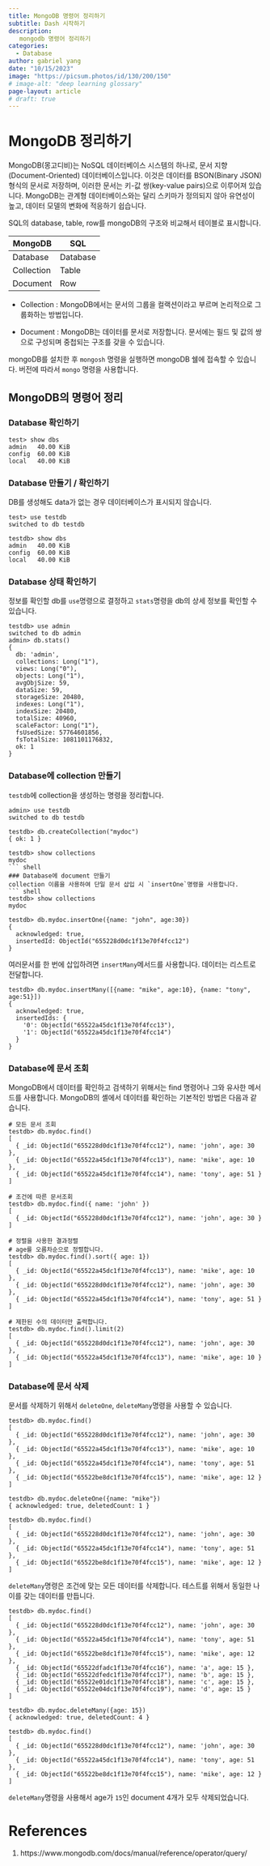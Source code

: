 ```yaml
---
title: MongoDB 명령어 정리하기
subtitle: Dash 시작하기
description:
   mongodb 명령어 정리하기
categories:
  - Database
author: gabriel yang
date: "10/15/2023"
image: "https://picsum.photos/id/130/200/150"
# image-alt: "deep learning glossary"
page-layout: article
# draft: true
---
```


# MongoDB 정리하기

MongoDB(몽고디비)는 NoSQL 데이터베이스 시스템의 하나로, 문서 지향(Document-Oriented) 데이터베이스입니다. 이것은 데이터를 BSON(Binary JSON) 형식의 문서로 저장하며, 이러한 문서는 키-값 쌍(key-value pairs)으로 이루어져 있습니다. MongoDB는 관계형 데이터베이스와는 달리 스키마가 정의되지 않아 유연성이 높고, 데이터 모델의 변화에 적응하기 쉽습니다.

SQL의 database, table, row를 mongoDB의 구조와 비교해서 테이블로 표시합니다.

| MongoDB    | SQL      |
|------------|----------|
| Database   | Database |
| Collection | Table    |
| Document   | Row      |

-   Collection : MongoDB에서는 문서의 그룹을 컬랙션이라고 부르며 논리적으로 그룹화하는 방법입니다.

-   Document : MongoDB는 데이터를 문서로 저장합니다. 문서에는 필드 및 값의 쌍으로 구성되며 중첩되는 구조를 갖을 수 있습니다.

mongoDB를 설치한 후 `mongosh` 명령을 실행하면 mongoDB 쉘에 접속할 수 있습니다. 버전에 따라서 `mongo` 명령을 사용합니다.

## MongoDB의 명령어 정리

### Database 확인하기

``` shell
test> show dbs
admin   40.00 KiB
config  60.00 KiB
local   40.00 KiB
```

### Database 만들기 / 확인하기
DB를 생성해도 data가 없는 경우 데이터베이스가 표시되지 않습니다.

``` shell
test> use testdb
switched to db testdb

testdb> show dbs
admin   40.00 KiB
config  60.00 KiB
local   40.00 KiB
```

### Database 상태 확인하기

정보를 확인할 db를 `use`명령으로 결정하고 `stats`명령을 db의 상세 정보를 확인할 수 있습니다.

``` shell
testdb> use admin
switched to db admin
admin> db.stats()
{
  db: 'admin',
  collections: Long("1"),
  views: Long("0"),
  objects: Long("1"),
  avgObjSize: 59,
  dataSize: 59,
  storageSize: 20480,
  indexes: Long("1"),
  indexSize: 20480,
  totalSize: 40960,
  scaleFactor: Long("1"),
  fsUsedSize: 57764601856,
  fsTotalSize: 1081101176832,
  ok: 1
}
```

### Database에 collection 만들기

`testdb`에 collection을 생성하는 명령을 정리합니다.

``` shell
admin> use testdb
switched to db testdb

testdb> db.createCollection("mydoc")
{ ok: 1 }

testdb> show collections
mydoc
``` shell

### Database에 document 만들기
collection 이름을 사용하여 단일 문서 삽입 시 `insertOne`명령을 사용합니다.
``` shell
testdb> show collections
mydoc

testdb> db.mydoc.insertOne({name: "john", age:30})
{
  acknowledged: true,
  insertedId: ObjectId("655228d0dc1f13e70f4fcc12")
}
```

여러문서를 한 번에 삽입하려면 `insertMany`메서드를 사용합니다. 데이터는 리스트로 전달합니다.

``` shell
testdb> db.mydoc.insertMany([{name: "mike", age:10}, {name: "tony", age:51}])
{
  acknowledged: true,
  insertedIds: {
    '0': ObjectId("65522a45dc1f13e70f4fcc13"),
    '1': ObjectId("65522a45dc1f13e70f4fcc14")
  }
}
```

### Database에 문서 조회

MongoDB에서 데이터를 확인하고 검색하기 위해서는 find 명령어나 그와 유사한 메서드를 사용합니다. MongoDB의 셸에서 데이터를 확인하는 기본적인 방법은 다음과 같습니다.

``` shell
# 모든 문서 조회
testdb> db.mydoc.find()
[
  { _id: ObjectId("655228d0dc1f13e70f4fcc12"), name: 'john', age: 30 },
  { _id: ObjectId("65522a45dc1f13e70f4fcc13"), name: 'mike', age: 10 },
  { _id: ObjectId("65522a45dc1f13e70f4fcc14"), name: 'tony', age: 51 }
]

# 조건에 따른 문서조회
testdb> db.mydoc.find({ name: 'john' })
[
  { _id: ObjectId("655228d0dc1f13e70f4fcc12"), name: 'john', age: 30 }
]

# 정렬을 사용한 결과정렬
# age를 오름차순으로 정렬합니다.
testdb> db.mydoc.find().sort({ age: 1})
[
  { _id: ObjectId("65522a45dc1f13e70f4fcc13"), name: 'mike', age: 10 },
  { _id: ObjectId("655228d0dc1f13e70f4fcc12"), name: 'john', age: 30 },
  { _id: ObjectId("65522a45dc1f13e70f4fcc14"), name: 'tony', age: 51 }
]

# 제한된 수의 데이터만 출력합니다.
testdb> db.mydoc.find().limit(2)
[
  { _id: ObjectId("655228d0dc1f13e70f4fcc12"), name: 'john', age: 30 },
  { _id: ObjectId("65522a45dc1f13e70f4fcc13"), name: 'mike', age: 10 }
]
```

### Database에 문서 삭제

문서를 삭제하기 위해서 `deleteOne`, `deleteMany`명령을 사용할 수 있습니다.

``` shell
testdb> db.mydoc.find()
[
  { _id: ObjectId("655228d0dc1f13e70f4fcc12"), name: 'john', age: 30 },
  { _id: ObjectId("65522a45dc1f13e70f4fcc13"), name: 'mike', age: 10 },
  { _id: ObjectId("65522a45dc1f13e70f4fcc14"), name: 'tony', age: 51 },
  { _id: ObjectId("65522be8dc1f13e70f4fcc15"), name: 'mike', age: 12 }
]

testdb> db.mydoc.deleteOne({name: "mike"})
{ acknowledged: true, deletedCount: 1 }

testdb> db.mydoc.find()
[
  { _id: ObjectId("655228d0dc1f13e70f4fcc12"), name: 'john', age: 30 },
  { _id: ObjectId("65522a45dc1f13e70f4fcc14"), name: 'tony', age: 51 },
  { _id: ObjectId("65522be8dc1f13e70f4fcc15"), name: 'mike', age: 12 }
]
```

`deleteMany`명령은 조건에 맞는 모든 데이터를 삭제합니다. 테스트를 위해서 동일한 나이를 갖는 데이터를 만듭니다.

``` shell
testdb> db.mydoc.find()
[
  { _id: ObjectId("655228d0dc1f13e70f4fcc12"), name: 'john', age: 30 },
  { _id: ObjectId("65522a45dc1f13e70f4fcc14"), name: 'tony', age: 51 },
  { _id: ObjectId("65522be8dc1f13e70f4fcc15"), name: 'mike', age: 12 },
  { _id: ObjectId("65522dfadc1f13e70f4fcc16"), name: 'a', age: 15 },
  { _id: ObjectId("65522dfedc1f13e70f4fcc17"), name: 'b', age: 15 },
  { _id: ObjectId("65522e01dc1f13e70f4fcc18"), name: 'c', age: 15 },
  { _id: ObjectId("65522e04dc1f13e70f4fcc19"), name: 'd', age: 15 }
]

testdb> db.mydoc.deleteMany({age: 15})
{ acknowledged: true, deletedCount: 4 }

testdb> db.mydoc.find()
[
  { _id: ObjectId("655228d0dc1f13e70f4fcc12"), name: 'john', age: 30 },
  { _id: ObjectId("65522a45dc1f13e70f4fcc14"), name: 'tony', age: 51 },
  { _id: ObjectId("65522be8dc1f13e70f4fcc15"), name: 'mike', age: 12 }
]
```

`deleteMany`명령을 사용해서 age가 `15`인 document 4개가 모두 삭제되었습니다.


# References
1. https://www.mongodb.com/docs/manual/reference/operator/query/

